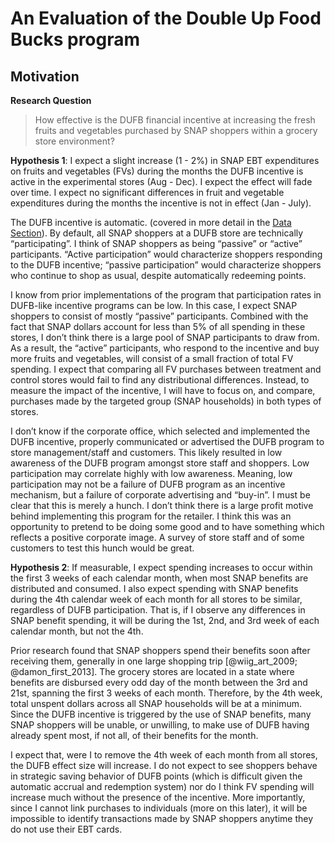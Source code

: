 # An Evaluation of the Double Up Food Bucks program {#chapter-1}

## Motivation {-}

**Research Question**

> How effective is the DUFB financial incentive at increasing the fresh fruits and vegetables purchased by SNAP shoppers within a grocery store environment?

**Hypothesis 1**: I expect a slight increase (1 - 2%) in SNAP EBT expenditures on fruits and vegetables (FVs) during the months the DUFB incentive is active in the experimental stores (Aug - Dec). I expect the effect will fade over time. I expect no significant differences in fruit and vegetable expenditures during the months the incentive is not in effect (Jan - July).

The DUFB incentive is automatic. (covered in more detail in the [Data Section](#data-1)). By default, all SNAP shoppers at a DUFB store are technically "participating". I think of SNAP shoppers as being "passive" or "active" participants. "Active participation" would characterize shoppers responding to the DUFB incentive; "passive participation" would characterize shoppers who continue to shop as usual, despite automatically redeeming points.


I know from prior implementations of the program that participation rates in DUFB-like incentive programs can be low. In this case, I expect SNAP shoppers to consist of mostly "passive" participants. Combined with the fact that SNAP dollars account for less than 5% of all spending in these stores, I don't think there is a large pool of SNAP participants to draw from. As a result, the "active" participants, who respond to the incentive and buy more fruits and vegetables, will consist of a small fraction of total FV spending. I expect that comparing all FV purchases between treatment and control stores would fail to find any distributional differences. Instead, to measure the impact of the incentive, I will have to focus on, and compare, purchases made by the targeted group (SNAP households) in both types of stores.

I don't know if the corporate office, which selected and implemented the DUFB incentive, properly communicated or advertised the DUFB program to store management/staff and customers. This likely resulted in low awareness of the DUFB program amongst store staff and shoppers. Low participation may correlate highly with low awareness. Meaning, low participation may not be a failure of DUFB program as an incentive mechanism, but a failure of corporate advertising and "buy-in". I must be clear that this is merely a hunch. I don't think there is a large profit motive behind implementing this program for the retailer. I think this was an opportunity to pretend to be doing some good and to have something which reflects a positive corporate image. A survey of store staff and of some customers to test this hunch would be great.

**Hypothesis 2**: If measurable, I expect spending increases to occur within the first 3 weeks of each calendar month, when most SNAP benefits are distributed and consumed. I also expect spending with SNAP benefits during the 4th calendar week of each month for all stores to be similar, regardless of DUFB participation. That is, if I observe any differences in SNAP benefit spending, it will be during the 1st, 2nd, and 3rd week of each calendar month, but not the 4th.

Prior research found that SNAP shoppers spend their benefits soon after receiving them, generally in one large shopping trip [@wiig_art_2009; @damon_first_2013]. The grocery stores are located in a state where benefits are disbursed every odd day of the month between the 3rd and 21st, spanning the first 3 weeks of each month. Therefore, by the 4th week, total unspent dollars across all SNAP households will be at a minimum. Since the DUFB incentive is triggered by the use of SNAP benefits, many SNAP shoppers will be unable, or unwilling, to make use of DUFB having already spent most, if not all, of their benefits for the month.

I expect that, were I to remove the 4th week of each month from all stores, the DUFB effect size will increase. I do not expect to see shoppers behave in strategic saving behavior of DUFB points (which is difficult given the automatic accrual and redemption system) nor do I think FV spending will increase much without the presence of the incentive. More importantly, since I cannot link purchases to individuals (more on this later), it will be impossible to identify transactions made by SNAP shoppers anytime they do not use their EBT cards.
